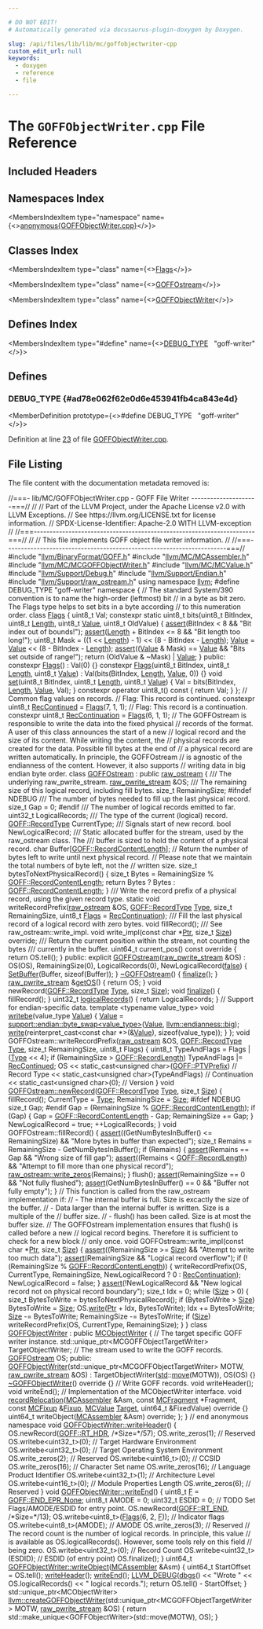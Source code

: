 ```yaml
---

# DO NOT EDIT!
# Automatically generated via docusaurus-plugin-doxygen by Doxygen.

slug: /api/files/lib/lib/mc/goffobjectwriter-cpp
custom_edit_url: null
keywords:
  - doxygen
  - reference
  - file

---
```





# The `GOFFObjectWriter.cpp` File Reference

<DoxygenPage pluginConfig={pluginConfig}>



## Included Headers

<IncludesList>
<IncludesListItem
  filePath="llvm/BinaryFormat/GOFF.h"
  permalink="/docs/api/files/include/include/llvm/include/llvm/binaryformat/goff-h"
  isLocal="true" />
<IncludesListItem
  filePath="llvm/MC/MCAssembler.h"
  permalink="/docs/api/files/include/include/llvm/include/llvm/mc/mcassembler-h"
  isLocal="true" />
<IncludesListItem
  filePath="llvm/MC/MCGOFFObjectWriter.h"
  permalink="/docs/api/files/include/include/llvm/include/llvm/mc/mcgoffobjectwriter-h"
  isLocal="true" />
<IncludesListItem
  filePath="llvm/MC/MCValue.h"
  permalink="/docs/api/files/include/include/llvm/include/llvm/mc/mcvalue-h"
  isLocal="true" />
<IncludesListItem
  filePath="llvm/Support/Debug.h"
  permalink="/docs/api/files/include/include/llvm/include/llvm/support/debug-h"
  isLocal="true" />
<IncludesListItem
  filePath="llvm/Support/Endian.h"
  permalink="/docs/api/files/include/include/llvm/include/llvm/support/endian-h"
  isLocal="true" />
<IncludesListItem
  filePath="llvm/Support/raw_ostream.h"
  permalink="/docs/api/files/include/include/llvm/include/llvm/support/raw-ostream-h"
  isLocal="true" />
</IncludesList>

## Namespaces Index

<MembersIndex>

<MembersIndexItem
  type="namespace"
  name={<><a href="/docs/api/namespaces/anonymous-goffobjectwriter-cpp-">anonymous&#123;GOFFObjectWriter.cpp&#125;</a></>}>
</MembersIndexItem>

</MembersIndex>

## Classes Index

<MembersIndex>

<MembersIndexItem
  type="class"
  name={<><a href="/docs/api/classes/anonymous-namespace-goffobjectwriter-cpp-/flags">Flags</a></>}>
</MembersIndexItem>

<MembersIndexItem
  type="class"
  name={<><a href="/docs/api/classes/anonymous-namespace-goffobjectwriter-cpp-/goffostream">GOFFOstream</a></>}>
</MembersIndexItem>

<MembersIndexItem
  type="class"
  name={<><a href="/docs/api/classes/anonymous-namespace-goffobjectwriter-cpp-/goffobjectwriter">GOFFObjectWriter</a></>}>
</MembersIndexItem>

</MembersIndex>

## Defines Index

<MembersIndex>

<MembersIndexItem
  type="#define"
  name={<><a href="#ad78e062f62e0d6e453941fb4ca843e4d">DEBUG&#95;TYPE</a>&nbsp;&nbsp;&nbsp;&quot;goff-writer&quot;</>}>
</MembersIndexItem>

</MembersIndex>


<SectionDefinition>

## Defines

### DEBUG&#95;TYPE {#ad78e062f62e0d6e453941fb4ca843e4d}

<MemberDefinition
  prototype={<>#define DEBUG&#95;TYPE&nbsp;&nbsp;&nbsp;&quot;goff-writer&quot;</>}>

Definition at line <a href="#l00023">23</a> of file <a href="/docs/api/files/lib/lib/mc/goffobjectwriter-cpp">GOFFObjectWriter.cpp</a>.
</MemberDefinition>

</SectionDefinition>

## File Listing

The file content with the documentation metadata removed is:

<ProgramListing>

<Link id="l00001" /><CodeLine lineNumber="1"><span class="doxyHighlightComment">//===- lib/MC/GOFFObjectWriter.cpp - GOFF File Writer ---------------------===//</span></CodeLine>
<Link id="l00002" /><CodeLine lineNumber="2"><span class="doxyHighlightComment">//</span></CodeLine>
<Link id="l00003" /><CodeLine lineNumber="3"><span class="doxyHighlightComment">// Part of the LLVM Project, under the Apache License v2.0 with LLVM Exceptions.</span></CodeLine>
<Link id="l00004" /><CodeLine lineNumber="4"><span class="doxyHighlightComment">// See https://llvm.org/LICENSE.txt for license information.</span></CodeLine>
<Link id="l00005" /><CodeLine lineNumber="5"><span class="doxyHighlightComment">// SPDX-License-Identifier: Apache-2.0 WITH LLVM-exception</span></CodeLine>
<Link id="l00006" /><CodeLine lineNumber="6"><span class="doxyHighlightComment">//</span></CodeLine>
<Link id="l00007" /><CodeLine lineNumber="7"><span class="doxyHighlightComment">//===----------------------------------------------------------------------===//</span></CodeLine>
<Link id="l00008" /><CodeLine lineNumber="8"><span class="doxyHighlightComment">//</span></CodeLine>
<Link id="l00009" /><CodeLine lineNumber="9"><span class="doxyHighlightComment">// This file implements GOFF object file writer information.</span></CodeLine>
<Link id="l00010" /><CodeLine lineNumber="10"><span class="doxyHighlightComment">//</span></CodeLine>
<Link id="l00011" /><CodeLine lineNumber="11"><span class="doxyHighlightComment">//===----------------------------------------------------------------------===//</span></CodeLine>
<Link id="l00012" /><CodeLine lineNumber="12"></CodeLine>
<Link id="l00013" /><CodeLine lineNumber="13"><span class="doxyHighlightPreprocessor">#include &quot;<a href="/docs/api/files/include/include/llvm/include/llvm/binaryformat/goff-h">llvm/BinaryFormat/GOFF.h</a>&quot;</span></CodeLine>
<Link id="l00014" /><CodeLine lineNumber="14"><span class="doxyHighlightPreprocessor">#include &quot;<a href="/docs/api/files/include/include/llvm/include/llvm/mc/mcassembler-h">llvm/MC/MCAssembler.h</a>&quot;</span></CodeLine>
<Link id="l00015" /><CodeLine lineNumber="15"><span class="doxyHighlightPreprocessor">#include &quot;<a href="/docs/api/files/include/include/llvm/include/llvm/mc/mcgoffobjectwriter-h">llvm/MC/MCGOFFObjectWriter.h</a>&quot;</span></CodeLine>
<Link id="l00016" /><CodeLine lineNumber="16"><span class="doxyHighlightPreprocessor">#include &quot;<a href="/docs/api/files/include/include/llvm/include/llvm/mc/mcvalue-h">llvm/MC/MCValue.h</a>&quot;</span></CodeLine>
<Link id="l00017" /><CodeLine lineNumber="17"><span class="doxyHighlightPreprocessor">#include &quot;<a href="/docs/api/files/include/include/llvm/include/llvm/support/debug-h">llvm/Support/Debug.h</a>&quot;</span></CodeLine>
<Link id="l00018" /><CodeLine lineNumber="18"><span class="doxyHighlightPreprocessor">#include &quot;<a href="/docs/api/files/include/include/llvm/include/llvm/support/endian-h">llvm/Support/Endian.h</a>&quot;</span></CodeLine>
<Link id="l00019" /><CodeLine lineNumber="19"><span class="doxyHighlightPreprocessor">#include &quot;<a href="/docs/api/files/include/include/llvm/include/llvm/support/raw-ostream-h">llvm/Support/raw&#95;ostream.h</a>&quot;</span></CodeLine>
<Link id="l00020" /><CodeLine lineNumber="20"></CodeLine>
<Link id="l00021" /><CodeLine lineNumber="21"><span class="doxyHighlightKeyword">using namespace </span><span class="doxyHighlight"><a href="/docs/api/namespaces/llvm">llvm</a>;</span></CodeLine>
<Link id="l00022" /><CodeLine lineNumber="22"></CodeLine>
<Link id="l00023" /><CodeLine lineNumber="23" lineLink="#ad78e062f62e0d6e453941fb4ca843e4d"><span class="doxyHighlightPreprocessor">#define DEBUG&#95;TYPE &quot;goff-writer&quot;</span></CodeLine>
<Link id="l00024" /><CodeLine lineNumber="24"></CodeLine>
<Link id="l00025" /><CodeLine lineNumber="25" lineLink="/docs/api/namespaces/anonymous-goffobjectwriter-cpp-"><span class="doxyHighlightKeyword">namespace </span><span class="doxyHighlight">&#123;</span></CodeLine>
<Link id="l00026" /><CodeLine lineNumber="26"></CodeLine>
<Link id="l00027" /><CodeLine lineNumber="27"><span class="doxyHighlightComment">// The standard System/390 convention is to name the high-order (leftmost) bit</span></CodeLine>
<Link id="l00028" /><CodeLine lineNumber="28"><span class="doxyHighlightComment">// in a byte as bit zero. The Flags type helps to set bits in a byte according</span></CodeLine>
<Link id="l00029" /><CodeLine lineNumber="29"><span class="doxyHighlightComment">// to this numeration order.</span></CodeLine>
<Link id="l00030" /><CodeLine lineNumber="30" lineLink="/docs/api/classes/anonymous-namespace-goffobjectwriter-cpp-/flags"><span class="doxyHighlightKeyword">class </span><span class="doxyHighlight"><a href="/docs/api/classes/anonymous-namespace-goffobjectwriter-cpp-/flags/#a1de0ca40605c5a0ccf624bf90cfe3953">Flags</a> &#123;</span></CodeLine>
<Link id="l00031" /><CodeLine lineNumber="31"><span class="doxyHighlight">  uint8&#95;t Val;</span></CodeLine>
<Link id="l00032" /><CodeLine lineNumber="32"></CodeLine>
<Link id="l00033" /><CodeLine lineNumber="33"><span class="doxyHighlight">  </span><span class="doxyHighlightKeyword">constexpr</span><span class="doxyHighlight"> </span><span class="doxyHighlightKeyword">static</span><span class="doxyHighlight"> uint8&#95;t bits(uint8&#95;t BitIndex, uint8&#95;t <a href="/docs/api/namespaces/llvm/#a05f5b9a11bdcc5feba62899f95dcf878af6d9f1c7b49b7601fae6a545002a6763">Length</a>, uint8&#95;t <a href="/docs/api/classes/llvm/value">Value</a>,</span></CodeLine>
<Link id="l00034" /><CodeLine lineNumber="34"><span class="doxyHighlight">                                uint8&#95;t OldValue) &#123;</span></CodeLine>
<Link id="l00035" /><CodeLine lineNumber="35"><span class="doxyHighlight">    <a href="/docs/api/files/lib/lib/target/lib/target/amdgpu/silowercontrolflow-cpp/#a4868c5d81c5ccc98c47aeab6244346a0">assert</a>(BitIndex &lt; 8 &amp;&amp; </span><span class="doxyHighlightStringLiteral">&quot;Bit index out of bounds!&quot;</span><span class="doxyHighlight">);</span></CodeLine>
<Link id="l00036" /><CodeLine lineNumber="36"><span class="doxyHighlight">    <a href="/docs/api/files/lib/lib/target/lib/target/amdgpu/silowercontrolflow-cpp/#a4868c5d81c5ccc98c47aeab6244346a0">assert</a>(<a href="/docs/api/namespaces/llvm/#a05f5b9a11bdcc5feba62899f95dcf878af6d9f1c7b49b7601fae6a545002a6763">Length</a> + BitIndex &lt;= 8 &amp;&amp; </span><span class="doxyHighlightStringLiteral">&quot;Bit length too long!&quot;</span><span class="doxyHighlight">);</span></CodeLine>
<Link id="l00037" /><CodeLine lineNumber="37"></CodeLine>
<Link id="l00038" /><CodeLine lineNumber="38"><span class="doxyHighlight">    uint8&#95;t Mask = ((1 &lt;&lt; <a href="/docs/api/namespaces/llvm/#a05f5b9a11bdcc5feba62899f95dcf878af6d9f1c7b49b7601fae6a545002a6763">Length</a>) - 1) &lt;&lt; (8 - BitIndex - <a href="/docs/api/namespaces/llvm/#a05f5b9a11bdcc5feba62899f95dcf878af6d9f1c7b49b7601fae6a545002a6763">Length</a>);</span></CodeLine>
<Link id="l00039" /><CodeLine lineNumber="39"><span class="doxyHighlight">    <a href="/docs/api/classes/llvm/value">Value</a> = <a href="/docs/api/classes/llvm/value">Value</a> &lt;&lt; (8 - BitIndex - <a href="/docs/api/namespaces/llvm/#a05f5b9a11bdcc5feba62899f95dcf878af6d9f1c7b49b7601fae6a545002a6763">Length</a>);</span></CodeLine>
<Link id="l00040" /><CodeLine lineNumber="40"><span class="doxyHighlight">    <a href="/docs/api/files/lib/lib/target/lib/target/amdgpu/silowercontrolflow-cpp/#a4868c5d81c5ccc98c47aeab6244346a0">assert</a>((<a href="/docs/api/classes/llvm/value">Value</a> &amp; Mask) == <a href="/docs/api/classes/llvm/value">Value</a> &amp;&amp; </span><span class="doxyHighlightStringLiteral">&quot;Bits set outside of range!&quot;</span><span class="doxyHighlight">);</span></CodeLine>
<Link id="l00041" /><CodeLine lineNumber="41"></CodeLine>
<Link id="l00042" /><CodeLine lineNumber="42"><span class="doxyHighlight">    </span><span class="doxyHighlightKeywordFlow">return</span><span class="doxyHighlight"> (OldValue &amp; ~Mask) | <a href="/docs/api/classes/llvm/value">Value</a>;</span></CodeLine>
<Link id="l00043" /><CodeLine lineNumber="43"><span class="doxyHighlight">  &#125;</span></CodeLine>
<Link id="l00044" /><CodeLine lineNumber="44"></CodeLine>
<Link id="l00045" /><CodeLine lineNumber="45"><span class="doxyHighlightKeyword">public</span><span class="doxyHighlight">:</span></CodeLine>
<Link id="l00046" /><CodeLine lineNumber="46" lineLink="/docs/api/classes/anonymous-namespace-goffobjectwriter-cpp-/flags/#a1de0ca40605c5a0ccf624bf90cfe3953"><span class="doxyHighlight">  </span><span class="doxyHighlightKeyword">constexpr</span><span class="doxyHighlight"> <a href="/docs/api/classes/anonymous-namespace-goffobjectwriter-cpp-/flags/#a1de0ca40605c5a0ccf624bf90cfe3953">Flags</a>() : Val(0) &#123;&#125;</span></CodeLine>
<Link id="l00047" /><CodeLine lineNumber="47" lineLink="/docs/api/classes/anonymous-namespace-goffobjectwriter-cpp-/flags/#a22e10b1a1a2d0a72b925262552dc52de"><span class="doxyHighlight">  </span><span class="doxyHighlightKeyword">constexpr</span><span class="doxyHighlight"> <a href="/docs/api/classes/anonymous-namespace-goffobjectwriter-cpp-/flags/#a22e10b1a1a2d0a72b925262552dc52de">Flags</a>(uint8&#95;t BitIndex, uint8&#95;t <a href="/docs/api/namespaces/llvm/#a05f5b9a11bdcc5feba62899f95dcf878af6d9f1c7b49b7601fae6a545002a6763">Length</a>, uint8&#95;t <a href="/docs/api/classes/llvm/value">Value</a>)</span></CodeLine>
<Link id="l00048" /><CodeLine lineNumber="48"><span class="doxyHighlight">      : Val(bits(BitIndex, <a href="/docs/api/namespaces/llvm/#a05f5b9a11bdcc5feba62899f95dcf878af6d9f1c7b49b7601fae6a545002a6763">Length</a>, <a href="/docs/api/classes/llvm/value">Value</a>, 0)) &#123;&#125;</span></CodeLine>
<Link id="l00049" /><CodeLine lineNumber="49"></CodeLine>
<Link id="l00050" /><CodeLine lineNumber="50" lineLink="/docs/api/classes/anonymous-namespace-goffobjectwriter-cpp-/flags/#a2a3080ce7142a8710ad0a22a42a96d59"><span class="doxyHighlight">  </span><span class="doxyHighlightKeywordType">void</span><span class="doxyHighlight"> <a href="/docs/api/classes/anonymous-namespace-goffobjectwriter-cpp-/flags/#a2a3080ce7142a8710ad0a22a42a96d59">set</a>(uint8&#95;t BitIndex, uint8&#95;t <a href="/docs/api/namespaces/llvm/#a05f5b9a11bdcc5feba62899f95dcf878af6d9f1c7b49b7601fae6a545002a6763">Length</a>, uint8&#95;t <a href="/docs/api/classes/llvm/value">Value</a>) &#123;</span></CodeLine>
<Link id="l00051" /><CodeLine lineNumber="51"><span class="doxyHighlight">    Val = bits(BitIndex, <a href="/docs/api/namespaces/llvm/#a05f5b9a11bdcc5feba62899f95dcf878af6d9f1c7b49b7601fae6a545002a6763">Length</a>, <a href="/docs/api/classes/llvm/value">Value</a>, Val);</span></CodeLine>
<Link id="l00052" /><CodeLine lineNumber="52"><span class="doxyHighlight">  &#125;</span></CodeLine>
<Link id="l00053" /><CodeLine lineNumber="53"></CodeLine>
<Link id="l00054" /><CodeLine lineNumber="54" lineLink="/docs/api/classes/anonymous-namespace-goffobjectwriter-cpp-/flags/#a0819cb71fbf5fe27832af6abbe7e2564"><span class="doxyHighlight">  </span><span class="doxyHighlightKeyword">constexpr</span><span class="doxyHighlight"> </span><span class="doxyHighlightKeyword">operator</span><span class="doxyHighlight"> uint8&#95;t()</span><span class="doxyHighlightKeyword"> const </span><span class="doxyHighlight">&#123; </span><span class="doxyHighlightKeywordFlow">return</span><span class="doxyHighlight"> Val; &#125;</span></CodeLine>
<Link id="l00055" /><CodeLine lineNumber="55"><span class="doxyHighlight">&#125;;</span></CodeLine>
<Link id="l00056" /><CodeLine lineNumber="56"></CodeLine>
<Link id="l00057" /><CodeLine lineNumber="57"><span class="doxyHighlightComment">// Common flag values on records.</span></CodeLine>
<Link id="l00058" /><CodeLine lineNumber="58"></CodeLine>
<Link id="l00059" /><CodeLine lineNumber="59"><span class="doxyHighlightComment">// Flag: This record is continued.</span></CodeLine>
<Link id="l00060" /><CodeLine lineNumber="60" lineLink="/docs/api/namespaces/anonymous-goffobjectwriter-cpp-/#affc88a504614f8c5a35de21c7aa1e24a"><span class="doxyHighlightKeyword">constexpr</span><span class="doxyHighlight"> uint8&#95;t <a href="/docs/api/namespaces/anonymous-goffobjectwriter-cpp-/#affc88a504614f8c5a35de21c7aa1e24a">RecContinued</a> = <a href="/docs/api/classes/anonymous-namespace-goffobjectwriter-cpp-/flags/#a1de0ca40605c5a0ccf624bf90cfe3953">Flags</a>(7, 1, 1);</span></CodeLine>
<Link id="l00061" /><CodeLine lineNumber="61"></CodeLine>
<Link id="l00062" /><CodeLine lineNumber="62"><span class="doxyHighlightComment">// Flag: This record is a continuation.</span></CodeLine>
<Link id="l00063" /><CodeLine lineNumber="63" lineLink="/docs/api/namespaces/anonymous-goffobjectwriter-cpp-/#a01379ca88e4bf3d3df13070d0db31b78"><span class="doxyHighlightKeyword">constexpr</span><span class="doxyHighlight"> uint8&#95;t <a href="/docs/api/namespaces/anonymous-goffobjectwriter-cpp-/#a01379ca88e4bf3d3df13070d0db31b78">RecContinuation</a> = <a href="/docs/api/classes/anonymous-namespace-goffobjectwriter-cpp-/flags/#a1de0ca40605c5a0ccf624bf90cfe3953">Flags</a>(6, 1, 1);</span></CodeLine>
<Link id="l00064" /><CodeLine lineNumber="64"></CodeLine>
<Link id="l00065" /><CodeLine lineNumber="65"><span class="doxyHighlightComment">// The GOFFOstream is responsible to write the data into the fixed physical</span></CodeLine>
<Link id="l00066" /><CodeLine lineNumber="66"><span class="doxyHighlightComment">// records of the format. A user of this class announces the start of a new</span></CodeLine>
<Link id="l00067" /><CodeLine lineNumber="67"><span class="doxyHighlightComment">// logical record and the size of its content. While writing the content, the</span></CodeLine>
<Link id="l00068" /><CodeLine lineNumber="68"><span class="doxyHighlightComment">// physical records are created for the data. Possible fill bytes at the end of</span></CodeLine>
<Link id="l00069" /><CodeLine lineNumber="69"><span class="doxyHighlightComment">// a physical record are written automatically. In principle, the GOFFOstream</span></CodeLine>
<Link id="l00070" /><CodeLine lineNumber="70"><span class="doxyHighlightComment">// is agnostic of the endianness of the content. However, it also supports</span></CodeLine>
<Link id="l00071" /><CodeLine lineNumber="71"><span class="doxyHighlightComment">// writing data in big endian byte order.</span></CodeLine>
<Link id="l00072" /><CodeLine lineNumber="72" lineLink="/docs/api/classes/anonymous-namespace-goffobjectwriter-cpp-/goffostream"><span class="doxyHighlightKeyword">class </span><span class="doxyHighlight"><a href="/docs/api/classes/anonymous-namespace-goffobjectwriter-cpp-/goffostream/#a0b6e28c2930d28e768447c416643c38a">GOFFOstream</a> : </span><span class="doxyHighlightKeyword">public</span><span class="doxyHighlight"> <a href="/docs/api/classes/llvm/raw-ostream/#a0f4b64a0f7aec0a02e7f2ff5a6552723">raw&#95;ostream</a> &#123;</span></CodeLine>
<Link id="l00073" /><CodeLine lineNumber="73"><span class="doxyHighlightComment">  /// The underlying raw&#95;pwrite&#95;stream.</span></CodeLine>
<Link id="l00074" /><CodeLine lineNumber="74"><span class="doxyHighlight">  <a href="/docs/api/classes/llvm/raw-pwrite-stream">raw&#95;pwrite&#95;stream</a> &amp;OS;</span></CodeLine>
<Link id="l00075" /><CodeLine lineNumber="75"></CodeLine>
<Link id="l00076" /><CodeLine lineNumber="76"><span class="doxyHighlightComment">  /// The remaining size of this logical record, including fill bytes.</span></CodeLine>
<Link id="l00077" /><CodeLine lineNumber="77"><span class="doxyHighlight">  </span><span class="doxyHighlightKeywordType">size&#95;t</span><span class="doxyHighlight"> RemainingSize;</span></CodeLine>
<Link id="l00078" /><CodeLine lineNumber="78"></CodeLine>
<Link id="l00079" /><CodeLine lineNumber="79"><span class="doxyHighlightPreprocessor">#ifndef NDEBUG</span></CodeLine>
<Link id="l00080" /><CodeLine lineNumber="80"><span class="doxyHighlightComment">  /// The number of bytes needed to fill up the last physical record.</span></CodeLine>
<Link id="l00081" /><CodeLine lineNumber="81"><span class="doxyHighlight">  </span><span class="doxyHighlightKeywordType">size&#95;t</span><span class="doxyHighlight"> Gap = 0;</span></CodeLine>
<Link id="l00082" /><CodeLine lineNumber="82"><span class="doxyHighlightPreprocessor">#endif</span></CodeLine>
<Link id="l00083" /><CodeLine lineNumber="83"></CodeLine>
<Link id="l00084" /><CodeLine lineNumber="84"><span class="doxyHighlightComment">  /// The number of logical records emitted to far.</span></CodeLine>
<Link id="l00085" /><CodeLine lineNumber="85"><span class="doxyHighlight">  uint32&#95;t LogicalRecords;</span></CodeLine>
<Link id="l00086" /><CodeLine lineNumber="86"></CodeLine>
<Link id="l00087" /><CodeLine lineNumber="87"><span class="doxyHighlightComment">  /// The type of the current (logical) record.</span></CodeLine>
<Link id="l00088" /><CodeLine lineNumber="88"><span class="doxyHighlight">  <a href="/docs/api/namespaces/llvm/goff/#a0cf018cb9ae43f5fdf6288c3f4b50ffb">GOFF::RecordType</a> CurrentType;</span></CodeLine>
<Link id="l00089" /><CodeLine lineNumber="89"></CodeLine>
<Link id="l00090" /><CodeLine lineNumber="90"><span class="doxyHighlightComment">  /// Signals start of new record.</span></CodeLine>
<Link id="l00091" /><CodeLine lineNumber="91"><span class="doxyHighlight">  </span><span class="doxyHighlightKeywordType">bool</span><span class="doxyHighlight"> NewLogicalRecord;</span></CodeLine>
<Link id="l00092" /><CodeLine lineNumber="92"></CodeLine>
<Link id="l00093" /><CodeLine lineNumber="93"><span class="doxyHighlightComment">  /// Static allocated buffer for the stream, used by the raw&#95;ostream class. The</span></CodeLine>
<Link id="l00094" /><CodeLine lineNumber="94"><span class="doxyHighlightComment">  /// buffer is sized to hold the content of a physical record.</span></CodeLine>
<Link id="l00095" /><CodeLine lineNumber="95"><span class="doxyHighlight">  </span><span class="doxyHighlightKeywordType">char</span><span class="doxyHighlight"> Buffer&#91;<a href="/docs/api/namespaces/llvm/goff/#a4b6cc3635e837576be8b7bdc608ad0a6">GOFF::RecordContentLength</a>&#93;;</span></CodeLine>
<Link id="l00096" /><CodeLine lineNumber="96"></CodeLine>
<Link id="l00097" /><CodeLine lineNumber="97"><span class="doxyHighlight">  </span><span class="doxyHighlightComment">// Return the number of bytes left to write until next physical record.</span></CodeLine>
<Link id="l00098" /><CodeLine lineNumber="98"><span class="doxyHighlight">  </span><span class="doxyHighlightComment">// Please note that we maintain the total numbers of byte left, not the</span></CodeLine>
<Link id="l00099" /><CodeLine lineNumber="99"><span class="doxyHighlight">  </span><span class="doxyHighlightComment">// written size.</span></CodeLine>
<Link id="l00100" /><CodeLine lineNumber="100"><span class="doxyHighlight">  </span><span class="doxyHighlightKeywordType">size&#95;t</span><span class="doxyHighlight"> bytesToNextPhysicalRecord() &#123;</span></CodeLine>
<Link id="l00101" /><CodeLine lineNumber="101"><span class="doxyHighlight">    </span><span class="doxyHighlightKeywordType">size&#95;t</span><span class="doxyHighlight"> Bytes = RemainingSize % <a href="/docs/api/namespaces/llvm/goff/#a4b6cc3635e837576be8b7bdc608ad0a6">GOFF::RecordContentLength</a>;</span></CodeLine>
<Link id="l00102" /><CodeLine lineNumber="102"><span class="doxyHighlight">    </span><span class="doxyHighlightKeywordFlow">return</span><span class="doxyHighlight"> Bytes ? Bytes : <a href="/docs/api/namespaces/llvm/goff/#a4b6cc3635e837576be8b7bdc608ad0a6">GOFF::RecordContentLength</a>;</span></CodeLine>
<Link id="l00103" /><CodeLine lineNumber="103"><span class="doxyHighlight">  &#125;</span></CodeLine>
<Link id="l00104" /><CodeLine lineNumber="104"></CodeLine>
<Link id="l00105" /><CodeLine lineNumber="105"><span class="doxyHighlightComment">  /// Write the record prefix of a physical record, using the given record type.</span></CodeLine>
<Link id="l00106" /><CodeLine lineNumber="106"><span class="doxyHighlight">  </span><span class="doxyHighlightKeyword">static</span><span class="doxyHighlight"> </span><span class="doxyHighlightKeywordType">void</span><span class="doxyHighlight"> writeRecordPrefix(<a href="/docs/api/classes/llvm/raw-ostream/#a0f4b64a0f7aec0a02e7f2ff5a6552723">raw&#95;ostream</a> &amp;OS, <a href="/docs/api/namespaces/llvm/goff/#a0cf018cb9ae43f5fdf6288c3f4b50ffb">GOFF::RecordType</a> <a href="/docs/api/classes/llvm/type">Type</a>,</span></CodeLine>
<Link id="l00107" /><CodeLine lineNumber="107"><span class="doxyHighlight">                                </span><span class="doxyHighlightKeywordType">size&#95;t</span><span class="doxyHighlight"> RemainingSize,</span></CodeLine>
<Link id="l00108" /><CodeLine lineNumber="108"><span class="doxyHighlight">                                uint8&#95;t <a href="/docs/api/classes/anonymous-namespace-goffobjectwriter-cpp-/flags">Flags</a> = <a href="/docs/api/namespaces/anonymous-goffobjectwriter-cpp-/#a01379ca88e4bf3d3df13070d0db31b78">RecContinuation</a>);</span></CodeLine>
<Link id="l00109" /><CodeLine lineNumber="109"></CodeLine>
<Link id="l00110" /><CodeLine lineNumber="110"><span class="doxyHighlightComment">  /// Fill the last physical record of a logical record with zero bytes.</span></CodeLine>
<Link id="l00111" /><CodeLine lineNumber="111"><span class="doxyHighlight">  </span><span class="doxyHighlightKeywordType">void</span><span class="doxyHighlight"> fillRecord();</span></CodeLine>
<Link id="l00112" /><CodeLine lineNumber="112"></CodeLine>
<Link id="l00113" /><CodeLine lineNumber="113"><span class="doxyHighlightComment">  /// See raw&#95;ostream::write&#95;impl.</span></CodeLine>
<Link id="l00114" /><CodeLine lineNumber="114"><span class="doxyHighlight">  </span><span class="doxyHighlightKeywordType">void</span><span class="doxyHighlight"> write&#95;impl(</span><span class="doxyHighlightKeyword">const</span><span class="doxyHighlight"> </span><span class="doxyHighlightKeywordType">char</span><span class="doxyHighlight"> &#42;<a href="/docs/api/files/lib/lib/analysis/targetlibraryinfo-cpp/#aca185e6d0e9f423dbb24440206454872a11dbf501abf829b3ab7049c2d3a8a053">Ptr</a>, </span><span class="doxyHighlightKeywordType">size&#95;t</span><span class="doxyHighlight"> <a href="/docs/api/files/lib/lib/analysis/inlineorder-cpp/#a7ee6f0cb51c3b9056199e9a0001fe8c3a6f6cb72d544962fa333e2e34ce64f719">Size</a>) </span><span class="doxyHighlightKeyword">override</span><span class="doxyHighlight">;</span></CodeLine>
<Link id="l00115" /><CodeLine lineNumber="115"></CodeLine>
<Link id="l00116" /><CodeLine lineNumber="116"><span class="doxyHighlightComment">  /// Return the current position within the stream, not counting the bytes</span></CodeLine>
<Link id="l00117" /><CodeLine lineNumber="117"><span class="doxyHighlightComment">  /// currently in the buffer.</span></CodeLine>
<Link id="l00118" /><CodeLine lineNumber="118"><span class="doxyHighlight">  uint64&#95;t current&#95;pos()</span><span class="doxyHighlightKeyword"> const override </span><span class="doxyHighlight">&#123; </span><span class="doxyHighlightKeywordFlow">return</span><span class="doxyHighlight"> OS.tell(); &#125;</span></CodeLine>
<Link id="l00119" /><CodeLine lineNumber="119"></CodeLine>
<Link id="l00120" /><CodeLine lineNumber="120"><span class="doxyHighlightKeyword">public</span><span class="doxyHighlight">:</span></CodeLine>
<Link id="l00121" /><CodeLine lineNumber="121" lineLink="/docs/api/classes/anonymous-namespace-goffobjectwriter-cpp-/goffostream/#a0b6e28c2930d28e768447c416643c38a"><span class="doxyHighlight">  </span><span class="doxyHighlightKeyword">explicit</span><span class="doxyHighlight"> <a href="/docs/api/classes/anonymous-namespace-goffobjectwriter-cpp-/goffostream/#a0b6e28c2930d28e768447c416643c38a">GOFFOstream</a>(<a href="/docs/api/classes/llvm/raw-pwrite-stream">raw&#95;pwrite&#95;stream</a> &amp;OS)</span></CodeLine>
<Link id="l00122" /><CodeLine lineNumber="122"><span class="doxyHighlight">      : OS(OS), RemainingSize(0), LogicalRecords(0), NewLogicalRecord(<a href="/docs/api/namespaces/false">false</a>) &#123;</span></CodeLine>
<Link id="l00123" /><CodeLine lineNumber="123"><span class="doxyHighlight">    <a href="/docs/api/classes/llvm/raw-ostream/#a61bcdba2623dbce59a5f460650255db2">SetBuffer</a>(Buffer, </span><span class="doxyHighlightKeyword">sizeof</span><span class="doxyHighlight">(Buffer));</span></CodeLine>
<Link id="l00124" /><CodeLine lineNumber="124"><span class="doxyHighlight">  &#125;</span></CodeLine>
<Link id="l00125" /><CodeLine lineNumber="125"></CodeLine>
<Link id="l00126" /><CodeLine lineNumber="126" lineLink="/docs/api/classes/anonymous-namespace-goffobjectwriter-cpp-/goffostream/#a7854c72c615013bccfba0ca2d7c61ef0"><span class="doxyHighlight">  <a href="/docs/api/classes/anonymous-namespace-goffobjectwriter-cpp-/goffostream/#a7854c72c615013bccfba0ca2d7c61ef0">~GOFFOstream</a>() &#123; <a href="/docs/api/files/lib/lib/target/lib/target/arc/arcbranchfinalize-cpp/#a8e08eb3768ea6054b445ad1e5f0b9bba">finalize</a>(); &#125;</span></CodeLine>
<Link id="l00127" /><CodeLine lineNumber="127"></CodeLine>
<Link id="l00128" /><CodeLine lineNumber="128" lineLink="/docs/api/classes/anonymous-namespace-goffobjectwriter-cpp-/goffostream/#aa3e61c34627265c4bad6df664958bd59"><span class="doxyHighlight">  <a href="/docs/api/classes/llvm/raw-pwrite-stream">raw&#95;pwrite&#95;stream</a> &amp;<a href="/docs/api/classes/anonymous-namespace-goffobjectwriter-cpp-/goffostream/#aa3e61c34627265c4bad6df664958bd59">getOS</a>() &#123; </span><span class="doxyHighlightKeywordFlow">return</span><span class="doxyHighlight"> OS; &#125;</span></CodeLine>
<Link id="l00129" /><CodeLine lineNumber="129"></CodeLine>
<Link id="l00130" /><CodeLine lineNumber="130"><span class="doxyHighlight">  </span><span class="doxyHighlightKeywordType">void</span><span class="doxyHighlight"> newRecord(<a href="/docs/api/namespaces/llvm/goff/#a0cf018cb9ae43f5fdf6288c3f4b50ffb">GOFF::RecordType</a> <a href="/docs/api/classes/llvm/type">Type</a>, </span><span class="doxyHighlightKeywordType">size&#95;t</span><span class="doxyHighlight"> <a href="/docs/api/files/lib/lib/analysis/inlineorder-cpp/#a7ee6f0cb51c3b9056199e9a0001fe8c3a6f6cb72d544962fa333e2e34ce64f719">Size</a>);</span></CodeLine>
<Link id="l00131" /><CodeLine lineNumber="131"></CodeLine>
<Link id="l00132" /><CodeLine lineNumber="132" lineLink="/docs/api/classes/anonymous-namespace-goffobjectwriter-cpp-/goffostream/#a4a6d27262dadddd3a922d56a777615e0"><span class="doxyHighlight">  </span><span class="doxyHighlightKeywordType">void</span><span class="doxyHighlight"> <a href="/docs/api/classes/anonymous-namespace-goffobjectwriter-cpp-/goffostream/#a4a6d27262dadddd3a922d56a777615e0">finalize</a>() &#123; fillRecord(); &#125;</span></CodeLine>
<Link id="l00133" /><CodeLine lineNumber="133"></CodeLine>
<Link id="l00134" /><CodeLine lineNumber="134" lineLink="/docs/api/classes/anonymous-namespace-goffobjectwriter-cpp-/goffostream/#a62bd31d048a5dc5e1f00ea53c255bd16"><span class="doxyHighlight">  uint32&#95;t <a href="/docs/api/classes/anonymous-namespace-goffobjectwriter-cpp-/goffostream/#a62bd31d048a5dc5e1f00ea53c255bd16">logicalRecords</a>() &#123; </span><span class="doxyHighlightKeywordFlow">return</span><span class="doxyHighlight"> LogicalRecords; &#125;</span></CodeLine>
<Link id="l00135" /><CodeLine lineNumber="135"></CodeLine>
<Link id="l00136" /><CodeLine lineNumber="136"><span class="doxyHighlight">  </span><span class="doxyHighlightComment">// Support for endian-specific data.</span></CodeLine>
<Link id="l00137" /><CodeLine lineNumber="137" lineLink="/docs/api/classes/anonymous-namespace-goffobjectwriter-cpp-/goffostream/#a8ca35719bf73f88c6dbfc81f3e720973"><span class="doxyHighlight">  </span><span class="doxyHighlightKeyword">template</span><span class="doxyHighlight"> &lt;</span><span class="doxyHighlightKeyword">typename</span><span class="doxyHighlight"> value&#95;type&gt; </span><span class="doxyHighlightKeywordType">void</span><span class="doxyHighlight"> <a href="/docs/api/classes/anonymous-namespace-goffobjectwriter-cpp-/goffostream/#a8ca35719bf73f88c6dbfc81f3e720973">writebe</a>(value&#95;type <a href="/docs/api/classes/llvm/value">Value</a>) &#123;</span></CodeLine>
<Link id="l00138" /><CodeLine lineNumber="138"><span class="doxyHighlight">    <a href="/docs/api/classes/llvm/value">Value</a> =</span></CodeLine>
<Link id="l00139" /><CodeLine lineNumber="139"><span class="doxyHighlight">        <a href="/docs/api/namespaces/llvm/support/endian/#a108ca68c609b3e8c00918a68d26905fa">support::endian::byte&#95;swap&lt;value&#95;type&gt;</a>(<a href="/docs/api/classes/llvm/value">Value</a>, <a href="/docs/api/namespaces/llvm/#ae1e26e57357947b25e392fd18ab000dbad861877da56b8b4ceb35c8cbfdf65bb4">llvm::endianness::big</a>);</span></CodeLine>
<Link id="l00140" /><CodeLine lineNumber="140"><span class="doxyHighlight">    <a href="/docs/api/namespaces/llvm/#a7363e46d4dd6c78affffabaea0de482b">write</a>(</span><span class="doxyHighlightKeyword">reinterpret&#95;cast&lt;</span><span class="doxyHighlightKeyword">const </span><span class="doxyHighlightKeywordType">char</span><span class="doxyHighlight"> &#42;</span><span class="doxyHighlightKeyword">&gt;</span><span class="doxyHighlight">(&amp;<a href="/docs/api/classes/llvm/value">Value</a>), </span><span class="doxyHighlightKeyword">sizeof</span><span class="doxyHighlight">(value&#95;type));</span></CodeLine>
<Link id="l00141" /><CodeLine lineNumber="141"><span class="doxyHighlight">  &#125;</span></CodeLine>
<Link id="l00142" /><CodeLine lineNumber="142"><span class="doxyHighlight">&#125;;</span></CodeLine>
<Link id="l00143" /><CodeLine lineNumber="143"></CodeLine>
<Link id="l00144" /><CodeLine lineNumber="144"><span class="doxyHighlightKeywordType">void</span><span class="doxyHighlight"> GOFFOstream::writeRecordPrefix(<a href="/docs/api/classes/llvm/raw-ostream">raw&#95;ostream</a> &amp;OS, <a href="/docs/api/namespaces/llvm/goff/#a0cf018cb9ae43f5fdf6288c3f4b50ffb">GOFF::RecordType</a> <a href="/docs/api/classes/llvm/type">Type</a>,</span></CodeLine>
<Link id="l00145" /><CodeLine lineNumber="145"><span class="doxyHighlight">                                    </span><span class="doxyHighlightKeywordType">size&#95;t</span><span class="doxyHighlight"> RemainingSize, uint8&#95;t Flags) &#123;</span></CodeLine>
<Link id="l00146" /><CodeLine lineNumber="146"><span class="doxyHighlight">  uint8&#95;t TypeAndFlags = Flags | (<a href="/docs/api/classes/llvm/type">Type</a> &lt;&lt; 4);</span></CodeLine>
<Link id="l00147" /><CodeLine lineNumber="147"><span class="doxyHighlight">  </span><span class="doxyHighlightKeywordFlow">if</span><span class="doxyHighlight"> (RemainingSize &gt; <a href="/docs/api/namespaces/llvm/goff/#a9bd094a5bc04f1a61bde1d43568b595f">GOFF::RecordLength</a>)</span></CodeLine>
<Link id="l00148" /><CodeLine lineNumber="148"><span class="doxyHighlight">    TypeAndFlags |= <a href="/docs/api/namespaces/anonymous-goffobjectwriter-cpp-/#affc88a504614f8c5a35de21c7aa1e24a">RecContinued</a>;</span></CodeLine>
<Link id="l00149" /><CodeLine lineNumber="149"><span class="doxyHighlight">  OS &lt;&lt; static&#95;cast&lt;unsigned char&gt;(<a href="/docs/api/namespaces/llvm/goff/#a866b62ea4915725aed3f51f6769be8f4">GOFF::PTVPrefix</a>) </span><span class="doxyHighlightComment">// Record Type</span></CodeLine>
<Link id="l00150" /><CodeLine lineNumber="150"><span class="doxyHighlight">     &lt;&lt; </span><span class="doxyHighlightKeyword">static&#95;cast&lt;</span><span class="doxyHighlightKeywordType">unsigned</span><span class="doxyHighlight"> </span><span class="doxyHighlightKeywordType">char</span><span class="doxyHighlightKeyword">&gt;</span><span class="doxyHighlight">(TypeAndFlags)    </span><span class="doxyHighlightComment">// Continuation</span></CodeLine>
<Link id="l00151" /><CodeLine lineNumber="151"><span class="doxyHighlight">     &lt;&lt; </span><span class="doxyHighlightKeyword">static&#95;cast&lt;</span><span class="doxyHighlightKeywordType">unsigned</span><span class="doxyHighlight"> </span><span class="doxyHighlightKeywordType">char</span><span class="doxyHighlightKeyword">&gt;</span><span class="doxyHighlight">(0);              </span><span class="doxyHighlightComment">// Version</span></CodeLine>
<Link id="l00152" /><CodeLine lineNumber="152"><span class="doxyHighlight">&#125;</span></CodeLine>
<Link id="l00153" /><CodeLine lineNumber="153"></CodeLine>
<Link id="l00154" /><CodeLine lineNumber="154" lineLink="/docs/api/classes/anonymous-namespace-goffobjectwriter-cpp-/goffostream/#a45866f71416d2aa1ce200d95e1045f0b"><span class="doxyHighlightKeywordType">void</span><span class="doxyHighlight"> <a href="/docs/api/classes/anonymous-namespace-goffobjectwriter-cpp-/goffostream/#a45866f71416d2aa1ce200d95e1045f0b">GOFFOstream::newRecord</a>(<a href="/docs/api/namespaces/llvm/goff/#a0cf018cb9ae43f5fdf6288c3f4b50ffb">GOFF::RecordType</a> <a href="/docs/api/classes/llvm/type">Type</a>, </span><span class="doxyHighlightKeywordType">size&#95;t</span><span class="doxyHighlight"> <a href="/docs/api/files/lib/lib/analysis/inlineorder-cpp/#a7ee6f0cb51c3b9056199e9a0001fe8c3a6f6cb72d544962fa333e2e34ce64f719">Size</a>) &#123;</span></CodeLine>
<Link id="l00155" /><CodeLine lineNumber="155"><span class="doxyHighlight">  fillRecord();</span></CodeLine>
<Link id="l00156" /><CodeLine lineNumber="156"><span class="doxyHighlight">  CurrentType = <a href="/docs/api/classes/llvm/type">Type</a>;</span></CodeLine>
<Link id="l00157" /><CodeLine lineNumber="157"><span class="doxyHighlight">  RemainingSize = <a href="/docs/api/files/lib/lib/analysis/inlineorder-cpp/#a7ee6f0cb51c3b9056199e9a0001fe8c3a6f6cb72d544962fa333e2e34ce64f719">Size</a>;</span></CodeLine>
<Link id="l00158" /><CodeLine lineNumber="158"><span class="doxyHighlightPreprocessor">#ifdef NDEBUG</span></CodeLine>
<Link id="l00159" /><CodeLine lineNumber="159"><span class="doxyHighlight">  </span><span class="doxyHighlightKeywordType">size&#95;t</span><span class="doxyHighlight"> Gap;</span></CodeLine>
<Link id="l00160" /><CodeLine lineNumber="160"><span class="doxyHighlightPreprocessor">#endif</span></CodeLine>
<Link id="l00161" /><CodeLine lineNumber="161"><span class="doxyHighlight">  Gap = (RemainingSize % <a href="/docs/api/namespaces/llvm/goff/#a4b6cc3635e837576be8b7bdc608ad0a6">GOFF::RecordContentLength</a>);</span></CodeLine>
<Link id="l00162" /><CodeLine lineNumber="162"><span class="doxyHighlight">  </span><span class="doxyHighlightKeywordFlow">if</span><span class="doxyHighlight"> (Gap) &#123;</span></CodeLine>
<Link id="l00163" /><CodeLine lineNumber="163"><span class="doxyHighlight">    Gap = <a href="/docs/api/namespaces/llvm/goff/#a4b6cc3635e837576be8b7bdc608ad0a6">GOFF::RecordContentLength</a> - Gap;</span></CodeLine>
<Link id="l00164" /><CodeLine lineNumber="164"><span class="doxyHighlight">    RemainingSize += Gap;</span></CodeLine>
<Link id="l00165" /><CodeLine lineNumber="165"><span class="doxyHighlight">  &#125;</span></CodeLine>
<Link id="l00166" /><CodeLine lineNumber="166"><span class="doxyHighlight">  NewLogicalRecord = </span><span class="doxyHighlightKeyword">true</span><span class="doxyHighlight">;</span></CodeLine>
<Link id="l00167" /><CodeLine lineNumber="167"><span class="doxyHighlight">  ++LogicalRecords;</span></CodeLine>
<Link id="l00168" /><CodeLine lineNumber="168"><span class="doxyHighlight">&#125;</span></CodeLine>
<Link id="l00169" /><CodeLine lineNumber="169"></CodeLine>
<Link id="l00170" /><CodeLine lineNumber="170"><span class="doxyHighlightKeywordType">void</span><span class="doxyHighlight"> GOFFOstream::fillRecord() &#123;</span></CodeLine>
<Link id="l00171" /><CodeLine lineNumber="171"><span class="doxyHighlight">  <a href="/docs/api/files/lib/lib/target/lib/target/amdgpu/silowercontrolflow-cpp/#a4868c5d81c5ccc98c47aeab6244346a0">assert</a>((GetNumBytesInBuffer() &lt;= RemainingSize) &amp;&amp;</span></CodeLine>
<Link id="l00172" /><CodeLine lineNumber="172"><span class="doxyHighlight">         </span><span class="doxyHighlightStringLiteral">&quot;More bytes in buffer than expected&quot;</span><span class="doxyHighlight">);</span></CodeLine>
<Link id="l00173" /><CodeLine lineNumber="173"><span class="doxyHighlight">  </span><span class="doxyHighlightKeywordType">size&#95;t</span><span class="doxyHighlight"> Remains = RemainingSize - GetNumBytesInBuffer();</span></CodeLine>
<Link id="l00174" /><CodeLine lineNumber="174"><span class="doxyHighlight">  </span><span class="doxyHighlightKeywordFlow">if</span><span class="doxyHighlight"> (Remains) &#123;</span></CodeLine>
<Link id="l00175" /><CodeLine lineNumber="175"><span class="doxyHighlight">    <a href="/docs/api/files/lib/lib/target/lib/target/amdgpu/silowercontrolflow-cpp/#a4868c5d81c5ccc98c47aeab6244346a0">assert</a>(Remains == Gap &amp;&amp; </span><span class="doxyHighlightStringLiteral">&quot;Wrong size of fill gap&quot;</span><span class="doxyHighlight">);</span></CodeLine>
<Link id="l00176" /><CodeLine lineNumber="176"><span class="doxyHighlight">    <a href="/docs/api/files/lib/lib/target/lib/target/amdgpu/silowercontrolflow-cpp/#a4868c5d81c5ccc98c47aeab6244346a0">assert</a>((Remains &lt; <a href="/docs/api/namespaces/llvm/goff/#a9bd094a5bc04f1a61bde1d43568b595f">GOFF::RecordLength</a>) &amp;&amp;</span></CodeLine>
<Link id="l00177" /><CodeLine lineNumber="177"><span class="doxyHighlight">           </span><span class="doxyHighlightStringLiteral">&quot;Attempt to fill more than one physical record&quot;</span><span class="doxyHighlight">);</span></CodeLine>
<Link id="l00178" /><CodeLine lineNumber="178"><span class="doxyHighlight">    <a href="/docs/api/classes/llvm/raw-ostream/#a06288f4d38e1d74fc7a1d10056d88373">raw&#95;ostream::write&#95;zeros</a>(Remains);</span></CodeLine>
<Link id="l00179" /><CodeLine lineNumber="179"><span class="doxyHighlight">  &#125;</span></CodeLine>
<Link id="l00180" /><CodeLine lineNumber="180"><span class="doxyHighlight">  flush();</span></CodeLine>
<Link id="l00181" /><CodeLine lineNumber="181"><span class="doxyHighlight">  <a href="/docs/api/files/lib/lib/target/lib/target/amdgpu/silowercontrolflow-cpp/#a4868c5d81c5ccc98c47aeab6244346a0">assert</a>(RemainingSize == 0 &amp;&amp; </span><span class="doxyHighlightStringLiteral">&quot;Not fully flushed&quot;</span><span class="doxyHighlight">);</span></CodeLine>
<Link id="l00182" /><CodeLine lineNumber="182"><span class="doxyHighlight">  <a href="/docs/api/files/lib/lib/target/lib/target/amdgpu/silowercontrolflow-cpp/#a4868c5d81c5ccc98c47aeab6244346a0">assert</a>(GetNumBytesInBuffer() == 0 &amp;&amp; </span><span class="doxyHighlightStringLiteral">&quot;Buffer not fully empty&quot;</span><span class="doxyHighlight">);</span></CodeLine>
<Link id="l00183" /><CodeLine lineNumber="183"><span class="doxyHighlight">&#125;</span></CodeLine>
<Link id="l00184" /><CodeLine lineNumber="184"></CodeLine>
<Link id="l00185" /><CodeLine lineNumber="185"><span class="doxyHighlightComment">// This function is called from the raw&#95;ostream implementation if:</span></CodeLine>
<Link id="l00186" /><CodeLine lineNumber="186"><span class="doxyHighlightComment">// - The internal buffer is full. Size is excactly the size of the buffer.</span></CodeLine>
<Link id="l00187" /><CodeLine lineNumber="187"><span class="doxyHighlightComment">// - Data larger than the internal buffer is written. Size is a multiple of the</span></CodeLine>
<Link id="l00188" /><CodeLine lineNumber="188"><span class="doxyHighlightComment">//   buffer size.</span></CodeLine>
<Link id="l00189" /><CodeLine lineNumber="189"><span class="doxyHighlightComment">// - flush() has been called. Size is at most the buffer size.</span></CodeLine>
<Link id="l00190" /><CodeLine lineNumber="190"><span class="doxyHighlightComment">// The GOFFOstream implementation ensures that flush() is called before a new</span></CodeLine>
<Link id="l00191" /><CodeLine lineNumber="191"><span class="doxyHighlightComment">// logical record begins. Therefore it is sufficient to check for a new block</span></CodeLine>
<Link id="l00192" /><CodeLine lineNumber="192"><span class="doxyHighlightComment">// only once.</span></CodeLine>
<Link id="l00193" /><CodeLine lineNumber="193"><span class="doxyHighlightKeywordType">void</span><span class="doxyHighlight"> GOFFOstream::write&#95;impl(</span><span class="doxyHighlightKeyword">const</span><span class="doxyHighlight"> </span><span class="doxyHighlightKeywordType">char</span><span class="doxyHighlight"> &#42;<a href="/docs/api/files/lib/lib/analysis/targetlibraryinfo-cpp/#aca185e6d0e9f423dbb24440206454872a11dbf501abf829b3ab7049c2d3a8a053">Ptr</a>, </span><span class="doxyHighlightKeywordType">size&#95;t</span><span class="doxyHighlight"> <a href="/docs/api/files/lib/lib/analysis/inlineorder-cpp/#a7ee6f0cb51c3b9056199e9a0001fe8c3a6f6cb72d544962fa333e2e34ce64f719">Size</a>) &#123;</span></CodeLine>
<Link id="l00194" /><CodeLine lineNumber="194"><span class="doxyHighlight">  <a href="/docs/api/files/lib/lib/target/lib/target/amdgpu/silowercontrolflow-cpp/#a4868c5d81c5ccc98c47aeab6244346a0">assert</a>((RemainingSize &gt;= <a href="/docs/api/files/lib/lib/analysis/inlineorder-cpp/#a7ee6f0cb51c3b9056199e9a0001fe8c3a6f6cb72d544962fa333e2e34ce64f719">Size</a>) &amp;&amp; </span><span class="doxyHighlightStringLiteral">&quot;Attempt to write too much data&quot;</span><span class="doxyHighlight">);</span></CodeLine>
<Link id="l00195" /><CodeLine lineNumber="195"><span class="doxyHighlight">  <a href="/docs/api/files/lib/lib/target/lib/target/amdgpu/silowercontrolflow-cpp/#a4868c5d81c5ccc98c47aeab6244346a0">assert</a>(RemainingSize &amp;&amp; </span><span class="doxyHighlightStringLiteral">&quot;Logical record overflow&quot;</span><span class="doxyHighlight">);</span></CodeLine>
<Link id="l00196" /><CodeLine lineNumber="196"><span class="doxyHighlight">  </span><span class="doxyHighlightKeywordFlow">if</span><span class="doxyHighlight"> (!(RemainingSize % <a href="/docs/api/namespaces/llvm/goff/#a4b6cc3635e837576be8b7bdc608ad0a6">GOFF::RecordContentLength</a>)) &#123;</span></CodeLine>
<Link id="l00197" /><CodeLine lineNumber="197"><span class="doxyHighlight">    writeRecordPrefix(OS, CurrentType, RemainingSize,</span></CodeLine>
<Link id="l00198" /><CodeLine lineNumber="198"><span class="doxyHighlight">                      NewLogicalRecord ? 0 : <a href="/docs/api/namespaces/anonymous-goffobjectwriter-cpp-/#a01379ca88e4bf3d3df13070d0db31b78">RecContinuation</a>);</span></CodeLine>
<Link id="l00199" /><CodeLine lineNumber="199"><span class="doxyHighlight">    NewLogicalRecord = </span><span class="doxyHighlightKeyword">false</span><span class="doxyHighlight">;</span></CodeLine>
<Link id="l00200" /><CodeLine lineNumber="200"><span class="doxyHighlight">  &#125;</span></CodeLine>
<Link id="l00201" /><CodeLine lineNumber="201"><span class="doxyHighlight">  <a href="/docs/api/files/lib/lib/target/lib/target/amdgpu/silowercontrolflow-cpp/#a4868c5d81c5ccc98c47aeab6244346a0">assert</a>(!NewLogicalRecord &amp;&amp;</span></CodeLine>
<Link id="l00202" /><CodeLine lineNumber="202"><span class="doxyHighlight">         </span><span class="doxyHighlightStringLiteral">&quot;New logical record not on physical record boundary&quot;</span><span class="doxyHighlight">);</span></CodeLine>
<Link id="l00203" /><CodeLine lineNumber="203"></CodeLine>
<Link id="l00204" /><CodeLine lineNumber="204"><span class="doxyHighlight">  </span><span class="doxyHighlightKeywordType">size&#95;t</span><span class="doxyHighlight"> Idx = 0;</span></CodeLine>
<Link id="l00205" /><CodeLine lineNumber="205"><span class="doxyHighlight">  </span><span class="doxyHighlightKeywordFlow">while</span><span class="doxyHighlight"> (<a href="/docs/api/files/lib/lib/analysis/inlineorder-cpp/#a7ee6f0cb51c3b9056199e9a0001fe8c3a6f6cb72d544962fa333e2e34ce64f719">Size</a> &gt; 0) &#123;</span></CodeLine>
<Link id="l00206" /><CodeLine lineNumber="206"><span class="doxyHighlight">    </span><span class="doxyHighlightKeywordType">size&#95;t</span><span class="doxyHighlight"> BytesToWrite = bytesToNextPhysicalRecord();</span></CodeLine>
<Link id="l00207" /><CodeLine lineNumber="207"><span class="doxyHighlight">    </span><span class="doxyHighlightKeywordFlow">if</span><span class="doxyHighlight"> (BytesToWrite &gt; <a href="/docs/api/files/lib/lib/analysis/inlineorder-cpp/#a7ee6f0cb51c3b9056199e9a0001fe8c3a6f6cb72d544962fa333e2e34ce64f719">Size</a>)</span></CodeLine>
<Link id="l00208" /><CodeLine lineNumber="208"><span class="doxyHighlight">      BytesToWrite = <a href="/docs/api/files/lib/lib/analysis/inlineorder-cpp/#a7ee6f0cb51c3b9056199e9a0001fe8c3a6f6cb72d544962fa333e2e34ce64f719">Size</a>;</span></CodeLine>
<Link id="l00209" /><CodeLine lineNumber="209"><span class="doxyHighlight">    OS.<a href="/docs/api/classes/llvm/raw-ostream/#a6e0cbc5c8568d8446c284c8538b2c9f1">write</a>(<a href="/docs/api/files/lib/lib/analysis/targetlibraryinfo-cpp/#aca185e6d0e9f423dbb24440206454872a11dbf501abf829b3ab7049c2d3a8a053">Ptr</a> + Idx, BytesToWrite);</span></CodeLine>
<Link id="l00210" /><CodeLine lineNumber="210"><span class="doxyHighlight">    Idx += BytesToWrite;</span></CodeLine>
<Link id="l00211" /><CodeLine lineNumber="211"><span class="doxyHighlight">    <a href="/docs/api/files/lib/lib/analysis/inlineorder-cpp/#a7ee6f0cb51c3b9056199e9a0001fe8c3a6f6cb72d544962fa333e2e34ce64f719">Size</a> -= BytesToWrite;</span></CodeLine>
<Link id="l00212" /><CodeLine lineNumber="212"><span class="doxyHighlight">    RemainingSize -= BytesToWrite;</span></CodeLine>
<Link id="l00213" /><CodeLine lineNumber="213"><span class="doxyHighlight">    </span><span class="doxyHighlightKeywordFlow">if</span><span class="doxyHighlight"> (<a href="/docs/api/files/lib/lib/analysis/inlineorder-cpp/#a7ee6f0cb51c3b9056199e9a0001fe8c3a6f6cb72d544962fa333e2e34ce64f719">Size</a>)</span></CodeLine>
<Link id="l00214" /><CodeLine lineNumber="214"><span class="doxyHighlight">      writeRecordPrefix(OS, CurrentType, RemainingSize);</span></CodeLine>
<Link id="l00215" /><CodeLine lineNumber="215"><span class="doxyHighlight">  &#125;</span></CodeLine>
<Link id="l00216" /><CodeLine lineNumber="216"><span class="doxyHighlight">&#125;</span></CodeLine>
<Link id="l00217" /><CodeLine lineNumber="217"></CodeLine>
<Link id="l00218" /><CodeLine lineNumber="218" lineLink="/docs/api/classes/anonymous-namespace-goffobjectwriter-cpp-/goffobjectwriter"><span class="doxyHighlightKeyword">class </span><span class="doxyHighlight"><a href="/docs/api/classes/anonymous-namespace-goffobjectwriter-cpp-/goffobjectwriter/#a726eec348c27b5336229e78fd0b5437d">GOFFObjectWriter</a> : </span><span class="doxyHighlightKeyword">public</span><span class="doxyHighlight"> <a href="/docs/api/classes/llvm/mcobjectwriter/#a0e06822ad41ef36f2abad4a02733963b">MCObjectWriter</a> &#123;</span></CodeLine>
<Link id="l00219" /><CodeLine lineNumber="219"><span class="doxyHighlight">  </span><span class="doxyHighlightComment">// The target specific GOFF writer instance.</span></CodeLine>
<Link id="l00220" /><CodeLine lineNumber="220"><span class="doxyHighlight">  std::unique&#95;ptr&lt;MCGOFFObjectTargetWriter&gt; TargetObjectWriter;</span></CodeLine>
<Link id="l00221" /><CodeLine lineNumber="221"></CodeLine>
<Link id="l00222" /><CodeLine lineNumber="222"><span class="doxyHighlight">  </span><span class="doxyHighlightComment">// The stream used to write the GOFF records.</span></CodeLine>
<Link id="l00223" /><CodeLine lineNumber="223"><span class="doxyHighlight">  <a href="/docs/api/classes/anonymous-namespace-goffobjectwriter-cpp-/goffostream">GOFFOstream</a> OS;</span></CodeLine>
<Link id="l00224" /><CodeLine lineNumber="224"></CodeLine>
<Link id="l00225" /><CodeLine lineNumber="225"><span class="doxyHighlightKeyword">public</span><span class="doxyHighlight">:</span></CodeLine>
<Link id="l00226" /><CodeLine lineNumber="226" lineLink="/docs/api/classes/anonymous-namespace-goffobjectwriter-cpp-/goffobjectwriter/#a726eec348c27b5336229e78fd0b5437d"><span class="doxyHighlight">  <a href="/docs/api/classes/anonymous-namespace-goffobjectwriter-cpp-/goffobjectwriter/#a726eec348c27b5336229e78fd0b5437d">GOFFObjectWriter</a>(std::unique&#95;ptr&lt;MCGOFFObjectTargetWriter&gt; MOTW,</span></CodeLine>
<Link id="l00227" /><CodeLine lineNumber="227"><span class="doxyHighlight">                   <a href="/docs/api/classes/llvm/raw-pwrite-stream">raw&#95;pwrite&#95;stream</a> &amp;OS)</span></CodeLine>
<Link id="l00228" /><CodeLine lineNumber="228"><span class="doxyHighlight">      : TargetObjectWriter(<a href="/docs/api/namespaces/std">std</a>::<a href="/docs/api/namespaces/llvm/#abfc9c7ecf70f66901e439f7c04ef3dbb">move</a>(MOTW)), OS(OS) &#123;&#125;</span></CodeLine>
<Link id="l00229" /><CodeLine lineNumber="229"></CodeLine>
<Link id="l00230" /><CodeLine lineNumber="230" lineLink="/docs/api/classes/anonymous-namespace-goffobjectwriter-cpp-/goffobjectwriter/#a604e3c49da079f5e1439198eb3a89ada"><span class="doxyHighlight">  <a href="/docs/api/classes/anonymous-namespace-goffobjectwriter-cpp-/goffobjectwriter/#a604e3c49da079f5e1439198eb3a89ada">~GOFFObjectWriter</a>()</span><span class="doxyHighlightKeyword"> override </span><span class="doxyHighlight">&#123;&#125;</span></CodeLine>
<Link id="l00231" /><CodeLine lineNumber="231"></CodeLine>
<Link id="l00232" /><CodeLine lineNumber="232"><span class="doxyHighlight">  </span><span class="doxyHighlightComment">// Write GOFF records.</span></CodeLine>
<Link id="l00233" /><CodeLine lineNumber="233"><span class="doxyHighlight">  </span><span class="doxyHighlightKeywordType">void</span><span class="doxyHighlight"> writeHeader();</span></CodeLine>
<Link id="l00234" /><CodeLine lineNumber="234"><span class="doxyHighlight">  </span><span class="doxyHighlightKeywordType">void</span><span class="doxyHighlight"> writeEnd();</span></CodeLine>
<Link id="l00235" /><CodeLine lineNumber="235"></CodeLine>
<Link id="l00236" /><CodeLine lineNumber="236"><span class="doxyHighlight">  </span><span class="doxyHighlightComment">// Implementation of the MCObjectWriter interface.</span></CodeLine>
<Link id="l00237" /><CodeLine lineNumber="237" lineLink="/docs/api/classes/anonymous-namespace-goffobjectwriter-cpp-/goffobjectwriter/#ab804e28f2b38ee3b8ff61c1b03f83668"><span class="doxyHighlight">  </span><span class="doxyHighlightKeywordType">void</span><span class="doxyHighlight"> <a href="/docs/api/classes/anonymous-namespace-goffobjectwriter-cpp-/goffobjectwriter/#ab804e28f2b38ee3b8ff61c1b03f83668">recordRelocation</a>(<a href="/docs/api/classes/llvm/mcassembler">MCAssembler</a> &amp;Asm, </span><span class="doxyHighlightKeyword">const</span><span class="doxyHighlight"> <a href="/docs/api/classes/llvm/mcfragment">MCFragment</a> &#42;Fragment,</span></CodeLine>
<Link id="l00238" /><CodeLine lineNumber="238"><span class="doxyHighlight">                        </span><span class="doxyHighlightKeyword">const</span><span class="doxyHighlight"> <a href="/docs/api/classes/llvm/mcfixup">MCFixup</a> &amp;<a href="/docs/api/files/lib/lib/target/lib/target/powerpc/ppctlsdynamiccall-cpp/#a4a235aedca5bbfc39934045b6cbf9c70">Fixup</a>, <a href="/docs/api/classes/llvm/mcvalue">MCValue</a> <a href="/docs/api/classes/llvm/target">Target</a>,</span></CodeLine>
<Link id="l00239" /><CodeLine lineNumber="239"><span class="doxyHighlight">                        uint64&#95;t &amp;FixedValue)</span><span class="doxyHighlightKeyword"> override </span><span class="doxyHighlight">&#123;&#125;</span></CodeLine>
<Link id="l00240" /><CodeLine lineNumber="240"><span class="doxyHighlight">  uint64&#95;t writeObject(<a href="/docs/api/classes/llvm/mcassembler">MCAssembler</a> &amp;Asm) </span><span class="doxyHighlightKeyword">override</span><span class="doxyHighlight">;</span></CodeLine>
<Link id="l00241" /><CodeLine lineNumber="241"><span class="doxyHighlight">&#125;;</span></CodeLine>
<Link id="l00242" /><CodeLine lineNumber="242"><span class="doxyHighlight">&#125; </span><span class="doxyHighlightComment">// end anonymous namespace</span></CodeLine>
<Link id="l00243" /><CodeLine lineNumber="243"></CodeLine>
<Link id="l00244" /><CodeLine lineNumber="244" lineLink="/docs/api/classes/anonymous-namespace-goffobjectwriter-cpp-/goffobjectwriter/#a3992a2bfd4bb0b0696e40fd7f55a10c6"><span class="doxyHighlightKeywordType">void</span><span class="doxyHighlight"> <a href="/docs/api/classes/anonymous-namespace-goffobjectwriter-cpp-/goffobjectwriter/#a3992a2bfd4bb0b0696e40fd7f55a10c6">GOFFObjectWriter::writeHeader</a>() &#123;</span></CodeLine>
<Link id="l00245" /><CodeLine lineNumber="245"><span class="doxyHighlight">  OS.newRecord(<a href="/docs/api/namespaces/llvm/goff/#a0cf018cb9ae43f5fdf6288c3f4b50ffbaca3e490356a5af3693b9c0b9dfa3c309">GOFF::RT&#95;HDR</a>, </span><span class="doxyHighlightComment">/&#42;Size=&#42;/</span><span class="doxyHighlight">57);</span></CodeLine>
<Link id="l00246" /><CodeLine lineNumber="246"><span class="doxyHighlight">  OS.write&#95;zeros(1);       </span><span class="doxyHighlightComment">// Reserved</span></CodeLine>
<Link id="l00247" /><CodeLine lineNumber="247"><span class="doxyHighlight">  OS.writebe&lt;uint32&#95;t&gt;(0); </span><span class="doxyHighlightComment">// Target Hardware Environment</span></CodeLine>
<Link id="l00248" /><CodeLine lineNumber="248"><span class="doxyHighlight">  OS.writebe&lt;uint32&#95;t&gt;(0); </span><span class="doxyHighlightComment">// Target Operating System Environment</span></CodeLine>
<Link id="l00249" /><CodeLine lineNumber="249"><span class="doxyHighlight">  OS.write&#95;zeros(2);       </span><span class="doxyHighlightComment">// Reserved</span></CodeLine>
<Link id="l00250" /><CodeLine lineNumber="250"><span class="doxyHighlight">  OS.writebe&lt;uint16&#95;t&gt;(0); </span><span class="doxyHighlightComment">// CCSID</span></CodeLine>
<Link id="l00251" /><CodeLine lineNumber="251"><span class="doxyHighlight">  OS.write&#95;zeros(16);      </span><span class="doxyHighlightComment">// Character Set name</span></CodeLine>
<Link id="l00252" /><CodeLine lineNumber="252"><span class="doxyHighlight">  OS.write&#95;zeros(16);      </span><span class="doxyHighlightComment">// Language Product Identifier</span></CodeLine>
<Link id="l00253" /><CodeLine lineNumber="253"><span class="doxyHighlight">  OS.writebe&lt;uint32&#95;t&gt;(1); </span><span class="doxyHighlightComment">// Architecture Level</span></CodeLine>
<Link id="l00254" /><CodeLine lineNumber="254"><span class="doxyHighlight">  OS.writebe&lt;uint16&#95;t&gt;(0); </span><span class="doxyHighlightComment">// Module Properties Length</span></CodeLine>
<Link id="l00255" /><CodeLine lineNumber="255"><span class="doxyHighlight">  OS.write&#95;zeros(6);       </span><span class="doxyHighlightComment">// Reserved</span></CodeLine>
<Link id="l00256" /><CodeLine lineNumber="256"><span class="doxyHighlight">&#125;</span></CodeLine>
<Link id="l00257" /><CodeLine lineNumber="257"></CodeLine>
<Link id="l00258" /><CodeLine lineNumber="258" lineLink="/docs/api/classes/anonymous-namespace-goffobjectwriter-cpp-/goffobjectwriter/#af5fcffab76e6fcefcbe4293fdc63b0d3"><span class="doxyHighlightKeywordType">void</span><span class="doxyHighlight"> <a href="/docs/api/classes/anonymous-namespace-goffobjectwriter-cpp-/goffobjectwriter/#af5fcffab76e6fcefcbe4293fdc63b0d3">GOFFObjectWriter::writeEnd</a>() &#123;</span></CodeLine>
<Link id="l00259" /><CodeLine lineNumber="259"><span class="doxyHighlight">  uint8&#95;t <a href="/docs/api/files/lib/lib/support/md5-cpp/#a96d73bbd7af15cb1fc38c3f4a3bd82e9">F</a> = <a href="/docs/api/namespaces/llvm/goff/#a5d8160a21a216880a331021a4a112999affe3aa6f338cca77eddf80bbaab9386a">GOFF::END&#95;EPR&#95;None</a>;</span></CodeLine>
<Link id="l00260" /><CodeLine lineNumber="260"><span class="doxyHighlight">  uint8&#95;t AMODE = 0;</span></CodeLine>
<Link id="l00261" /><CodeLine lineNumber="261"><span class="doxyHighlight">  uint32&#95;t ESDID = 0;</span></CodeLine>
<Link id="l00262" /><CodeLine lineNumber="262"></CodeLine>
<Link id="l00263" /><CodeLine lineNumber="263"><span class="doxyHighlight">  </span><span class="doxyHighlightComment">// TODO Set Flags/AMODE/ESDID for entry point.</span></CodeLine>
<Link id="l00264" /><CodeLine lineNumber="264"></CodeLine>
<Link id="l00265" /><CodeLine lineNumber="265"><span class="doxyHighlight">  OS.newRecord(<a href="/docs/api/namespaces/llvm/goff/#a0cf018cb9ae43f5fdf6288c3f4b50ffbaee4d114304b98c0c902da1fee306eea8">GOFF::RT&#95;END</a>, </span><span class="doxyHighlightComment">/&#42;Size=&#42;/</span><span class="doxyHighlight">13);</span></CodeLine>
<Link id="l00266" /><CodeLine lineNumber="266"><span class="doxyHighlight">  OS.writebe&lt;uint8&#95;t&gt;(<a href="/docs/api/classes/anonymous-namespace-goffobjectwriter-cpp-/flags/#a1de0ca40605c5a0ccf624bf90cfe3953">Flags</a>(6, 2, <a href="/docs/api/files/lib/lib/support/md5-cpp/#a96d73bbd7af15cb1fc38c3f4a3bd82e9">F</a>)); </span><span class="doxyHighlightComment">// Indicator flags</span></CodeLine>
<Link id="l00267" /><CodeLine lineNumber="267"><span class="doxyHighlight">  OS.writebe&lt;uint8&#95;t&gt;(AMODE);          </span><span class="doxyHighlightComment">// AMODE</span></CodeLine>
<Link id="l00268" /><CodeLine lineNumber="268"><span class="doxyHighlight">  OS.write&#95;zeros(3);                   </span><span class="doxyHighlightComment">// Reserved</span></CodeLine>
<Link id="l00269" /><CodeLine lineNumber="269"><span class="doxyHighlight">  </span><span class="doxyHighlightComment">// The record count is the number of logical records. In principle, this value</span></CodeLine>
<Link id="l00270" /><CodeLine lineNumber="270"><span class="doxyHighlight">  </span><span class="doxyHighlightComment">// is available as OS.logicalRecords(). However, some tools rely on this field</span></CodeLine>
<Link id="l00271" /><CodeLine lineNumber="271"><span class="doxyHighlight">  </span><span class="doxyHighlightComment">// being zero.</span></CodeLine>
<Link id="l00272" /><CodeLine lineNumber="272"><span class="doxyHighlight">  OS.writebe&lt;uint32&#95;t&gt;(0);     </span><span class="doxyHighlightComment">// Record Count</span></CodeLine>
<Link id="l00273" /><CodeLine lineNumber="273"><span class="doxyHighlight">  OS.writebe&lt;uint32&#95;t&gt;(ESDID); </span><span class="doxyHighlightComment">// ESDID (of entry point)</span></CodeLine>
<Link id="l00274" /><CodeLine lineNumber="274"><span class="doxyHighlight">  OS.finalize();</span></CodeLine>
<Link id="l00275" /><CodeLine lineNumber="275"><span class="doxyHighlight">&#125;</span></CodeLine>
<Link id="l00276" /><CodeLine lineNumber="276"></CodeLine>
<Link id="l00277" /><CodeLine lineNumber="277" lineLink="/docs/api/classes/anonymous-namespace-goffobjectwriter-cpp-/goffobjectwriter/#a260c83ace2744d606c0ffa69ec9be9f2"><span class="doxyHighlight">uint64&#95;t <a href="/docs/api/classes/anonymous-namespace-goffobjectwriter-cpp-/goffobjectwriter/#a260c83ace2744d606c0ffa69ec9be9f2">GOFFObjectWriter::writeObject</a>(<a href="/docs/api/classes/llvm/mcassembler">MCAssembler</a> &amp;Asm) &#123;</span></CodeLine>
<Link id="l00278" /><CodeLine lineNumber="278"><span class="doxyHighlight">  uint64&#95;t StartOffset = OS.tell();</span></CodeLine>
<Link id="l00279" /><CodeLine lineNumber="279"></CodeLine>
<Link id="l00280" /><CodeLine lineNumber="280"><span class="doxyHighlight">  <a href="/docs/api/classes/anonymous-namespace-goffobjectwriter-cpp-/goffobjectwriter/#a3992a2bfd4bb0b0696e40fd7f55a10c6">writeHeader</a>();</span></CodeLine>
<Link id="l00281" /><CodeLine lineNumber="281"><span class="doxyHighlight">  <a href="/docs/api/classes/anonymous-namespace-goffobjectwriter-cpp-/goffobjectwriter/#af5fcffab76e6fcefcbe4293fdc63b0d3">writeEnd</a>();</span></CodeLine>
<Link id="l00282" /><CodeLine lineNumber="282"></CodeLine>
<Link id="l00283" /><CodeLine lineNumber="283"><span class="doxyHighlight">  <a href="/docs/api/files/include/include/llvm/include/llvm/support/debug-h/#a196897517069dda1bdb549e24468f7d7">LLVM&#95;DEBUG</a>(<a href="/docs/api/namespaces/llvm/#a7c46c742c31be54870e2038048e6b391">dbgs</a>() &lt;&lt; </span><span class="doxyHighlightStringLiteral">&quot;Wrote &quot;</span><span class="doxyHighlight"> &lt;&lt; OS.logicalRecords() &lt;&lt; </span><span class="doxyHighlightStringLiteral">&quot; logical records.&quot;</span><span class="doxyHighlight">);</span></CodeLine>
<Link id="l00284" /><CodeLine lineNumber="284"></CodeLine>
<Link id="l00285" /><CodeLine lineNumber="285"><span class="doxyHighlight">  </span><span class="doxyHighlightKeywordFlow">return</span><span class="doxyHighlight"> OS.tell() - StartOffset;</span></CodeLine>
<Link id="l00286" /><CodeLine lineNumber="286"><span class="doxyHighlight">&#125;</span></CodeLine>
<Link id="l00287" /><CodeLine lineNumber="287"></CodeLine>
<Link id="l00288" /><CodeLine lineNumber="288"><span class="doxyHighlight">std::unique&#95;ptr&lt;MCObjectWriter&gt;</span></CodeLine>
<Link id="l00289" /><CodeLine lineNumber="289" lineLink="/docs/api/namespaces/llvm/#a130dd53390dc40f261175e30c45f5b6e"><span class="doxyHighlight"><a href="/docs/api/namespaces/llvm/#a130dd53390dc40f261175e30c45f5b6e">llvm::createGOFFObjectWriter</a>(std::unique&#95;ptr&lt;MCGOFFObjectTargetWriter&gt; MOTW,</span></CodeLine>
<Link id="l00290" /><CodeLine lineNumber="290"><span class="doxyHighlight">                             <a href="/docs/api/classes/llvm/raw-pwrite-stream">raw&#95;pwrite&#95;stream</a> &amp;OS) &#123;</span></CodeLine>
<Link id="l00291" /><CodeLine lineNumber="291"><span class="doxyHighlight">  </span><span class="doxyHighlightKeywordFlow">return</span><span class="doxyHighlight"> std::make&#95;unique&lt;GOFFObjectWriter&gt;(std::move(MOTW), OS);</span></CodeLine>
<Link id="l00292" /><CodeLine lineNumber="292"><span class="doxyHighlight">&#125;</span></CodeLine>

</ProgramListing>


</DoxygenPage>
